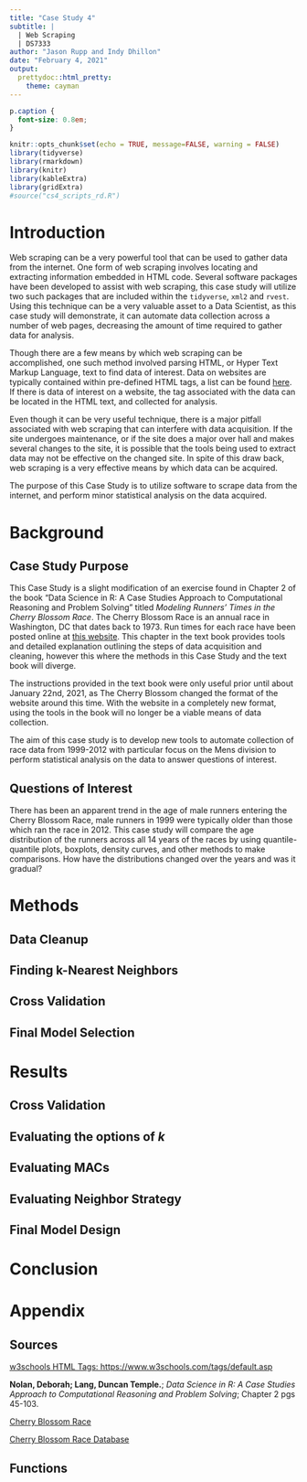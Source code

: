 ```yaml
---
title: "Case Study 4"
subtitle: |
  | Web Scraping
  | DS7333
author: "Jason Rupp and Indy Dhillon"
date: "February 4, 2021"
output:
  prettydoc::html_pretty:
    theme: cayman
---
```


```css
p.caption {
  font-size: 0.8em;
}
```


```r
knitr::opts_chunk$set(echo = TRUE, message=FALSE, warning = FALSE)
library(tidyverse)
library(rmarkdown)
library(knitr)
library(kableExtra)
library(gridExtra)
#source("cs4_scripts_rd.R")
```



# Introduction

Web scraping can be a very powerful tool that can be used to gather data from the internet. One form of web scraping involves locating and extracting information embedded in HTML code. Several software packages have been developed to assist with web scraping, this case study will utilize two such packages that are included within the `tidyverse`, `xml2` and `rvest`. Using this technique can be a very valuable asset to a Data Scientist, as this case study will demonstrate, it can automate data collection across a number of web pages, decreasing the amount of time required to gather data for analysis.

Though there are a few means by which web scraping can be accomplished, one such method involved parsing HTML, or Hyper Text Markup Language, text to find data of interest. Data on websites are typically contained within pre-defined HTML tags, a list can be found <a href = "https://www.w3schools.com/tags/default.asp"> here</a>. If there is data of interest on a website, the tag associated with the data can be located in the HTML text, and collected for analysis.

Even though it can be very useful technique, there is a major pitfall associated with web scraping that can interfere with data acquisition. If the site undergoes maintenance, or if the site does a major over hall and makes several changes to the site, it is possible that the tools being used to extract data may not be effective on the changed site. In spite of this draw back, web scraping is a very effective means by which data can be acquired.

The purpose of this Case Study is to utilize software to scrape data from the internet, and perform minor statistical analysis on the data acquired.

# Background

## Case Study Purpose

This Case Study is a slight modification of an exercise found in Chapter 2 of the book "Data Science in R: A Case Studies Approach to Computational Reasoning and Problem Solving" titled *Modeling Runners’ Times in the Cherry Blossom Race*. The Cherry Blossom Race is an annual race in Washington, DC that dates back to 1973. Run times for each race have been posted online at [this website](http://www.cballtimeresults.org/performances). This chapter in the text book provides tools and detailed explanation outlining the steps of data acquisition and cleaning, however this where the methods in this Case Study and the text book will diverge. 

The instructions provided in the text book were only useful prior until about January 22nd, 2021, as The Cherry Blossom changed the format of the website around this time. With the website in a completely new format, using the tools in the book will no longer be a viable means of data collection.

The aim of this case study is to develop new tools to automate collection of race data from 1999-2012 with particular focus on the Mens division to perform statistical analysis on the data to answer questions of interest. 

## Questions of Interest

There has been an apparent trend in the age of male runners entering the Cherry Blossom Race, male runners in 1999 were typically older than those which ran the race in 2012. This case study will compare the age distribution of the runners across all 14 years of the races by using quantile-quantile plots, boxplots, density curves, and other methods to make comparisons. How have the distributions changed over the years and was it gradual? 

# Methods



## Data Cleanup

## Finding k-Nearest Neighbors




## Cross Validation


## Final Model Selection



# Results

## Cross Validation



## Evaluating the options of $k$



## Evaluating MACs



## Evaluating Neighbor Strategy






## Final Model Design






# Conclusion



# Appendix

## Sources

[w3schools HTML Tags: https://www.w3schools.com/tags/default.asp](https://www.w3schools.com/tags/default.asp)

**Nolan, Deborah; Lang, Duncan Temple.**; *Data Science in R: A Case Studies Approach to Computational Reasoning and Problem Solving*; Chapter 2 pgs 45-103.

[Cherry Blossom Race](https://www.cherryblossom.org/)

[Cherry Blossom Race Database](http://www.cballtimeresults.org/performances)

## Functions


